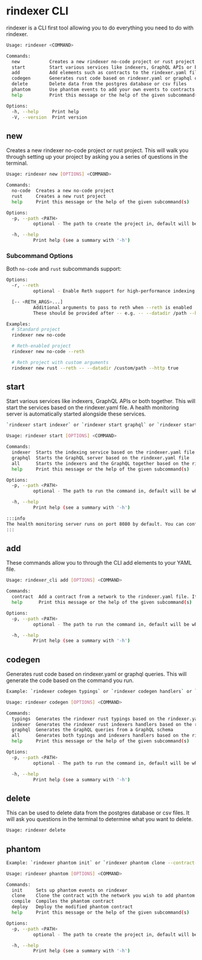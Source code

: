 # rindexer CLI

rindexer is a CLI first tool allowing you to do everything you need to do with rindexer.

```bash
Usage: rindexer <COMMAND>

Commands:
  new           Creates a new rindexer no-code project or rust project
  start         Start various services like indexers, GraphQL APIs or both together
  add           Add elements such as contracts to the rindexer.yaml file
  codegen       Generates rust code based on rindexer.yaml or graphql queries
  delete        Delete data from the postgres database or csv files
  phantom       Use phantom events to add your own events to contracts
  help          Print this message or the help of the given subcommand(s)

Options:
  -h, --help     Print help
  -V, --version  Print version
```

## new

Creates a new rindexer no-code project or rust project. This will walk you through setting up your project by asking
you a series of questions in the terminal.

```bash
Usage: rindexer new [OPTIONS] <COMMAND>

Commands:
  no-code  Creates a new no-code project
  rust     Creates a new rust project
  help     Print this message or the help of the given subcommand(s)

Options:
  -p, --path <PATH>
          optional - The path to create the project in, default will be where the command is run

  -h, --help
          Print help (see a summary with '-h')
```

### Subcommand Options

Both `no-code` and `rust` subcommands support:

```bash
Options:
  -r, --reth
          optional - Enable Reth support for high-performance indexing

  [-- <RETH_ARGS>...]
          Additional arguments to pass to reth when --reth is enabled
          These should be provided after -- e.g. -- --datadir /path --http true

Examples:
  # Standard project
  rindexer new no-code

  # Reth-enabled project
  rindexer new no-code --reth

  # Reth project with custom arguments
  rindexer new rust --reth -- --datadir /custom/path --http true
```

## start

Start various services like indexers, GraphQL APIs or both together. This will start the services based on the rindexer.yaml file. A health monitoring server is automatically started alongside these services.

```bash
`rindexer start indexer` or `rindexer start graphql` or `rindexer start all`

Usage: rindexer start [OPTIONS] <COMMAND>

Commands:
  indexer  Starts the indexing service based on the rindexer.yaml file
  graphql  Starts the GraphQL server based on the rindexer.yaml file
  all      Starts the indexers and the GraphQL together based on the rindexer.yaml file
  help     Print this message or the help of the given subcommand(s)

Options:
  -p, --path <PATH>
          optional - The path to run the command in, default will be where the command is run

  -h, --help
          Print help (see a summary with '-h')

:::info
The health monitoring server runs on port 8080 by default. You can configure it in your `rindexer.yaml` file using the `health_port` setting. See the [Running](/docs/start-building/running#health-monitoring) documentation for more details.
:::
```

## add

These commands allow you to through the CLI add elements to your YAML file.

```bash
Usage: rindexer_cli add [OPTIONS] <COMMAND>

Commands:
  contract  Add a contract from a network to the rindexer.yaml file. It will download the ABI and add it to the abis folder and map it in the yaml file.
  help      Print this message or the help of the given subcommand(s)

Options:
  -p, --path <PATH>
          optional - The path to run the command in, default will be where the command is run

  -h, --help
          Print help (see a summary with '-h')
```

## codegen

Generates rust code based on rindexer.yaml or graphql queries. This will generate the code based on the command you run.

```bash
Example: `rindexer codegen typings` or `rindexer codegen handlers` or `rindexer codegen graphql --endpoint=graphql_api` or `rindexer codegen rust-all`

Usage: rindexer codegen [OPTIONS] <COMMAND>

Commands:
  typings  Generates the rindexer rust typings based on the rindexer.yaml file
  indexer  Generates the rindexer rust indexers handlers based on the rindexer.yaml file
  graphql  Generates the GraphQL queries from a GraphQL schema
  all      Generates both typings and indexers handlers based on the rindexer.yaml file
  help     Print this message or the help of the given subcommand(s)

Options:
  -p, --path <PATH>
          optional - The path to run the command in, default will be where the command is run

  -h, --help
          Print help (see a summary with '-h')
```

## delete

This can be used to delete data from the postgres database or csv files.
It will ask you questions in the terminal to determine what you want to delete.

```bash
Usage: rindexer delete
```

## phantom

```bash
Example: `rindexer phantom init` or `rindexer phantom clone --contract-name <CONTRACT_NAME> --network <NETWORK>` or `rindexer phantom compile --contract-name <CONTRACT_NAME> --network <NETWORK>` or `rindexer phantom deploy --contract-name <CONTRACT_NAME> --network <NETWORK>`

Usage: rindexer phantom [OPTIONS] <COMMAND>

Commands:
  init     Sets up phantom events on rindexer
  clone    Clone the contract with the network you wish to add phantom events to
  compile  Compiles the phantom contract
  deploy   Deploy the modified phantom contract
  help     Print this message or the help of the given subcommand(s)

Options:
  -p, --path <PATH>
          optional - The path to create the project in, default will be where the command is run

  -h, --help
          Print help (see a summary with '-h')
```
